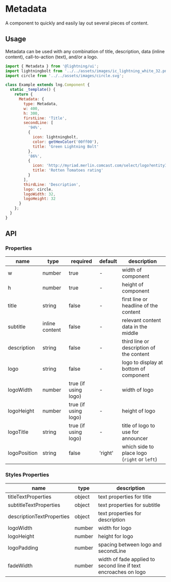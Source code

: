 
# Metadata

A component to quickly and easily lay out several pieces of content.

## Usage

Metadata can be used with any combination of title, description, data (inline content), call-to-action (text), and/or a logo.

```js
import { Metadata } from '@lightning/ui';
import lightningbolt from '../../assets/images/ic_lightning_white_32.png';
import circle from '../../assets/images/circle.svg';

class Example extends lng.Component {
  static _template() {
    return {
      Metadata: {
        type: Metadata,
        w: 400,
        h: 300,
        firstLine: 'Title',
        secondLine: [
          '94%',
          {
            icon: lightningbolt,
            color: getHexColor('00ff00'),
            title: 'Green Lightning Bolt'
          },
          '86%',
          {
            icon: 'http://myriad.merlin.comcast.com/select/logo?entityId=8527084350383982239&width=32&height=&ratio=1x1&trim=false',
            title: 'Rotten Tomatoes rating'
          }
        ],
        thirdLine: 'Description',
        logo: circle,
        logoWidth: 32,
        logoHeight: 32
      }
    };
  }
}
```

<Canvas>
  <Story id="elements-metadata--basic" />
</Canvas>

## API

### Properties

| name         | type           | required             | default | description                                  |
| ------------ | -------------- | -------------------- | ------- | -------------------------------------------- |
| w            | number         | true                 | -       | width of component                           |
| h            | number         | true                 | -       | height of component                          |
| title        | string         | false                | -       | first line or headline of the content        |
| subtitle     | inline content | false                | -       | relevant content data in the middle          |
| description  | string         | false                | -       | third line or description of the content     |
| logo         | string         | false                | -       | logo to display at bottom of component       |
| logoWidth    | number         | true (if using logo) | -       | width of logo                                |
| logoHeight   | number         | true (if using logo) | -       | height of logo                               |
| logoTitle    | string         | true (if using logo) | -       | title of logo to use for announcer           |
| logoPosition | string         | false                | 'right' | which side to place logo (`right` or `left`) |

### Styles Properties

| name                      | type   | description                                                     |
| ------------------------- | ------ | --------------------------------------------------------------- |
| titleTextProperties       | object | text properties for title                                       |
| subtitleTextProperties    | object | text properties for subtitle                                    |
| descriptionTextProperties | object | text properties for description                                 |
| logoWidth                 | number | width for logo                                                  |
| logoHeight                | number | height for logo                                                 |
| logoPadding               | number | spacing between logo and secondLine                             |
| fadeWidth                 | number | width of fade applied to second line if text encroaches on logo |
